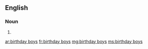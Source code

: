 ==English==

===Noun===
{{head|en|noun plural form|head=[[birthday]] [[boy]]s}}

# {{plural of|birthday boy|lang=en}}

[[ar:birthday boys]]
[[fr:birthday boys]]
[[mg:birthday boys]]
[[ms:birthday boys]]